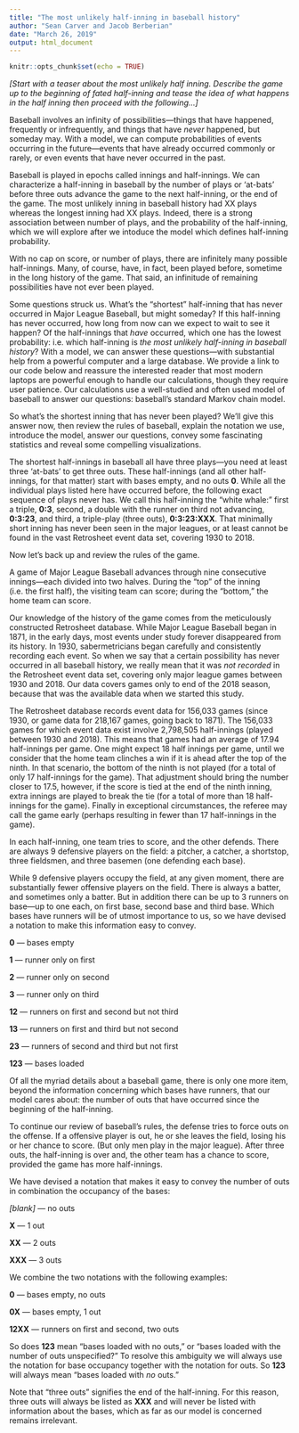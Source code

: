 ```yaml
---
title: "The most unlikely half-inning in baseball history"
author: "Sean Carver and Jacob Berberian"
date: "March 26, 2019"
output: html_document
---
```


```r
knitr::opts_chunk$set(echo = TRUE)
```

_[Start with a teaser about the most unlikely half inning.  Describe the game up to the beginning of fated half-inning and tease the idea of what happens in the half inning then proceed with the following...]_

Baseball involves an infinity of possibilities---things that have happened, frequently or infrequently, and things that have _never_ happened, but someday may.  With a model, we can compute probabilities of events occurring in the future---events that have already occurred commonly or rarely, or even events that have never occurred in the past.

Baseball is played in epochs called innings and half-innings.  We can characterize a half-inning in baseball by the number of plays or 'at-bats' before three outs advance the game to the next half-inning, or the end of the game.  The most unlikely inning in baseball history had XX plays whereas the longest inning had XX plays.  Indeed, there is a strong association between number of plays, and the probability of the half-inning, which we will explore after we intoduce the model which defines half-inning probability.

With no cap on score, or number of plays, there are infinitely many possible half-innings.  Many, of course, have, in fact, been played before, sometime in the long history of the game.  That said, an infinitude of remaining possibilities have not ever been played.  

Some questions struck us.  What's the "shortest" half-inning that has never occurred in Major League Baseball, but might someday?  If this half-inning has never occurred, how long from now can we expect to wait to see it happen? Of the half-innings that _have_ occurred, which one has the lowest probability: i.e. which half-inning is _the most unlikely half-inning in baseball history_?  With a model, we can answer these questions---with substantial help from a powerful computer and a large database.  We provide a link to our code below and reassure the interested reader that most modern laptops are powerful enough to handle our calculations, though they require user patience.  Our calculations use a well-studied and often used model of baseball to answer our questions: baseball's standard Markov chain model.

So what's the shortest inning that has never been played?  We'll give this answer now, then review the rules of baseball, explain the notation we use, introduce the model, answer our questions, convey some fascinating statistics and reveal some compelling visualizations.

The shortest half-innings in baseball all have three plays---you need at least three 'at-bats' to get three outs. These half-innings (and all other half-innings, for that matter) start with bases empty, and no outs **0**.  While all the individual plays listed here have occurred before, the following exact sequence of plays never has.  We call this half-inning the "white whale:" first a triple, **0:3**, second, a double with the runner on third not advancing, **0:3:23**,  and third, a triple-play (three outs), **0:3:23:XXX**.  That minimally short inning has never been seen in the major leagues, or at least cannot be found in the vast Retrosheet event data set, covering 1930 to 2018.

Now let's back up and review the rules of the game.

A game of Major League Baseball advances through nine consecutive innings---each divided into two halves.  During the "top" of the inning (i.e. the first half), the visiting team can score; during the "bottom," the home team can score.

Our knowledge of the history of the game comes from the meticulously constructed Retrosheet database.  While Major League Baseball began in 1871, in the early days, most events under study forever disappeared from its history.  In 1930, sabermetricians began carefully and consistently recording each event.  So when we say that a certain possibility has never occurred in all baseball history, we really mean that it was _not recorded_ in the Retrosheet event data set, covering only major league games between 1930 and 2018. Our data covers games only to end of the 2018 season, because that was the available data when we started this study.

The Retrosheet database records event data for 156,033 games (since 1930, or game data for 218,167 games, going back to 1871).  The 156,033 games for which event data exist involve 2,798,505 half-innings (played between 1930 and 2018). This means that games had an average of 17.94 half-innings per game.  One might expect 18 half innings per game, until we consider that the home team clinches a win if it is ahead after the top of the ninth.  In that scenario, the bottom of the ninth is not played (for a total of only 17 half-innings for the game).  That adjustment should bring the number closer to 17.5, however, if the score is tied at the end of the ninth inning, extra innings are played to break the tie (for a total of more than 18 half-innings for the game). Finally in exceptional circumstances, the referee may call the game early (perhaps resulting in fewer than 17 half-innings in the game).

In each half-inning, one team tries to score, and the other defends.  There are always 9 defensive players on the field: a pitcher, a catcher, a shortstop, three fieldsmen, and three basemen (one defending each base).  

While 9 defensive players occupy the field, at any given moment, there are substantially fewer offensive players on the field.  There is always a batter, and sometimes only a batter.  But in addition there can be up to 3 runners on base---up to one each, on first base, second base and third base.  Which bases have runners will be of utmost importance to us, so we have devised a notation to make this information easy to convey.

**0** --- bases empty

**1** --- runner only on first

**2** --- runner only on second

**3** --- runner only on third

**12** --- runners on first and second but not third

**13** --- runners on first and third but not second

**23** --- runners of second and third but not first

**123** --- bases loaded

Of all the myriad details about a baseball game, there is only one more item, beyond the information concerning which bases have runners, that our model cares about: the number of outs that have occurred since the beginning of the half-inning.  

To continue our review of baseball's rules, the defense tries to force outs on the offense.  If a offensive player is out, he or she leaves the field, losing his or her chance to score.  (But only men play in the major league).  After three outs, the half-inning is over and, the other team has a chance to score, provided the game has more half-innings.

We have devised a notation that makes it easy to convey the number of outs in combination the occupancy of the bases:

_[blank]_ --- no outs

**X** --- 1 out

**XX** --- 2 outs

**XXX** --- 3 outs

We combine the two notations with the following examples:

**0** --- bases empty, no outs

**0X** --- bases empty, 1 out

**12XX** --- runners on first and second, two outs

So does **123** mean "bases loaded with no outs," or "bases loaded with the number of outs unspecified?"  To resolve this ambiguity we will always use the notation for base occupancy together with the notation for outs.  So **123** will always mean "bases loaded with _no_ outs."

Note that "three outs" signifies the end of the half-inning.  For this reason, three outs will always be listed as **XXX** and will never be listed with information about the bases, which as far as our model is concerned remains irrelevant.
